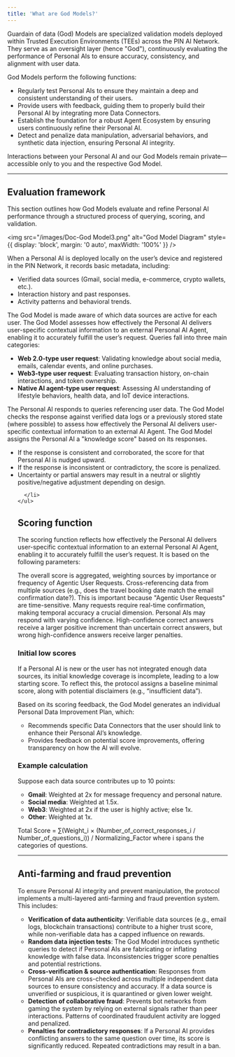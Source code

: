 ```yaml
---
title: 'What are God Models?'
---
```

Guardain of data (God) Models are specialized validation models deployed within Trusted Execution Environments (TEEs) across the PIN AI Network. They serve as an oversight layer (hence "God"), continuously evaluating the performance of Personal AIs to ensure accuracy, consistency, and alignment with user data.

God Models perform the following functions:

- Regularly test Personal AIs to ensure they maintain a deep and consistent understanding of their users.
- Provide users with feedback, guiding them to properly build their Personal AI by integrating more Data Connectors.
- Establish the foundation for a robust Agent Ecosystem by ensuring users continuously refine their Personal AI.
- Detect and penalize data manipulation, adversarial behaviors, and synthetic data injection, ensuring Personal AI integrity.

<Info>Interactions between your Personal AI and our God Models remain private—accessible only to you and the respective God Model.</Info>

***
## Evaluation framework

This section outlines how God Models evaluate and refine Personal AI performance through a structured process of querying, scoring, and validation.

<img src="/images/Doc-God Model3.png" alt="God Model Diagram" style={{ display: 'block', margin: '0 auto', maxWidth: '100%' }} />

<Steps>
  <Step title="Initialization">
    When a Personal AI is deployed locally on the user’s device and registered in the PIN Network, it records basic metadata, including:
    <ul>
      <li>Verified data sources (Gmail, social media, e-commerce, crypto wallets, etc.).</li>
      <li>Interaction history and past responses.</li>
      <li>Activity patterns and behavioral trends.</li>
    </ul>
    The God Model is made aware of which data sources are active for each user.
  </Step>

  <Step title="Periodic or randomized queries">
    The God Model assesses how effectively the Personal AI delivers user-specific contextual information to an external Personal AI Agent, enabling it to accurately fulfill the user’s request. Queries fall into three main categories:
    <ul>
      <li>
        <strong>Web 2.0-type user request</strong>: Validating knowledge about social media, emails, calendar events, and online purchases.
      </li>
      <li>
        <strong>Web3-type user request</strong>: Evaluating transaction history, on-chain interactions, and token ownership.
      </li>
      <li>
        <strong>Native AI agent-type user request</strong>: Assessing AI understanding of lifestyle behaviors, health data, and IoT device interactions.
      </li>
    </ul>
  </Step>

  <Step title="Response verification">
    The Personal AI responds to queries referencing user data. The God Model checks the response against verified data logs or a previously stored state (where possible) to assess how effectively the Personal AI delivers user-specific contextual information to an external AI Agent.
  </Step>

  <Step title="Score adjustment">
    The God Model assigns the Personal AI a "knowledge score" based on its responses.
    <ul>
      <li>
        If the response is consistent and corroborated, the score for that Personal AI is nudged upward.
      </li>
      <li>
        If the response is inconsistent or contradictory, the score is penalized.
      </li>
      <li>
        Uncertainty or partial answers may result in a neutral or slightly positive/negative adjustment depending on design.

      </li>
    </ul>
  </Step>
</Steps>

## Scoring function

The scoring function reflects how effectively the Personal AI delivers user-specific contextual information to an external Personal AI Agent, enabling it to accurately fulfill the user’s request. It is based on the following parameters:

<Steps>
  <Step title="Agentic user request coverage">
    The overall score is aggregated, weighting sources by importance or frequency of Agentic User Requests.
  </Step>
  
  <Step title="Consistency">
    Cross-referencing data from multiple sources (e.g., does the travel booking date match the email confirmation date?).
  </Step>
  
  <Step title="Temporal accuracy">
    This is important because "Agentic User Requests" are time-sensitive. Many requests require real-time confirmation, making temporal accuracy a crucial dimension.
  </Step>
  
  <Step title="Confidence levels">
    Personal AIs may respond with varying confidence. High-confidence correct answers receive a larger positive increment than uncertain correct answers, but wrong high-confidence answers receive larger penalties.
  </Step>
</Steps>

### Initial low scores

If a Personal AI is new or the user has not integrated enough data sources, its initial knowledge coverage is incomplete, leading to a low starting score. To reflect this, the protocol assigns a baseline minimal score, along with potential disclaimers (e.g., “insufficient data”).

Based on its scoring feedback, the God Model generates an individual Personal Data Improvement Plan, which:

- Recommends specific Data Connectors that the user should link to enhance their Personal AI’s knowledge.
- Provides feedback on potential score improvements, offering transparency on how the AI will evolve.

### Example calculation

Suppose each data source contributes up to 10 points:

- **Gmail**: Weighted at 2x for message frequency and personal nature.
- **Social media**: Weighted at 1.5x.
- **Web3**: Weighted at 2x if the user is highly active; else 1x.
- **Other**: Weighted at 1x.

Total Score = ∑(Weight_i × (Number_of_correct_responses_i / Number_of_questions_i)) / Normalizing_Factor
where i spans the categories of questions.
***
## Anti-farming and fraud prevention

To ensure Personal AI integrity and prevent manipulation, the protocol implements a multi-layered anti-farming and fraud prevention system. This includes:

- **Verification of data authenticity**: Verifiable data sources (e.g., email logs, blockchain transactions) contribute to a higher trust score, while non-verifiable data has a capped influence on rewards.
- **Random data injection tests**: The God Model introduces synthetic queries to detect if Personal AIs are fabricating or inflating knowledge with false data. Inconsistencies trigger score penalties and potential restrictions.
- **Cross-verification & source authentication**: Responses from Personal AIs are cross-checked across multiple independent data sources to ensure consistency and accuracy. If a data source is unverified or suspicious, it is quarantined or given lower weight.
- **Detection of collaborative fraud**: Prevents bot networks from gaming the system by relying on external signals rather than peer interactions. Patterns of coordinated fraudulent activity are logged and penalized.
- **Penalties for contradictory responses**: If a Personal AI provides conflicting answers to the same question over time, its score is significantly reduced. Repeated contradictions may result in a ban.